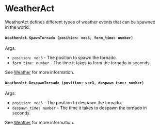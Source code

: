 #  WeatherAct

WeatherAct defines different types of weather events that can be spawned in the world.

#### `WeatherAct.SpawnTornado (position: vec3, form_time: number)`

Args:
 - `position: vec3` - The position to spawn the tornado.
 - `form_time: number` - The time it takes to form the tornado in seconds.

See [Weather](/server-api/weather) for more information.

#### `WeatherAct.DespawnTornado (position: vec3, despawn_time: number)`

Args:
 - `position: vec3` - The position to despawn the tornado.
 - `despawn_time: number` - The time it takes to despawn the tornado in seconds.

See [Weather](/server-api/weather) for more information.
